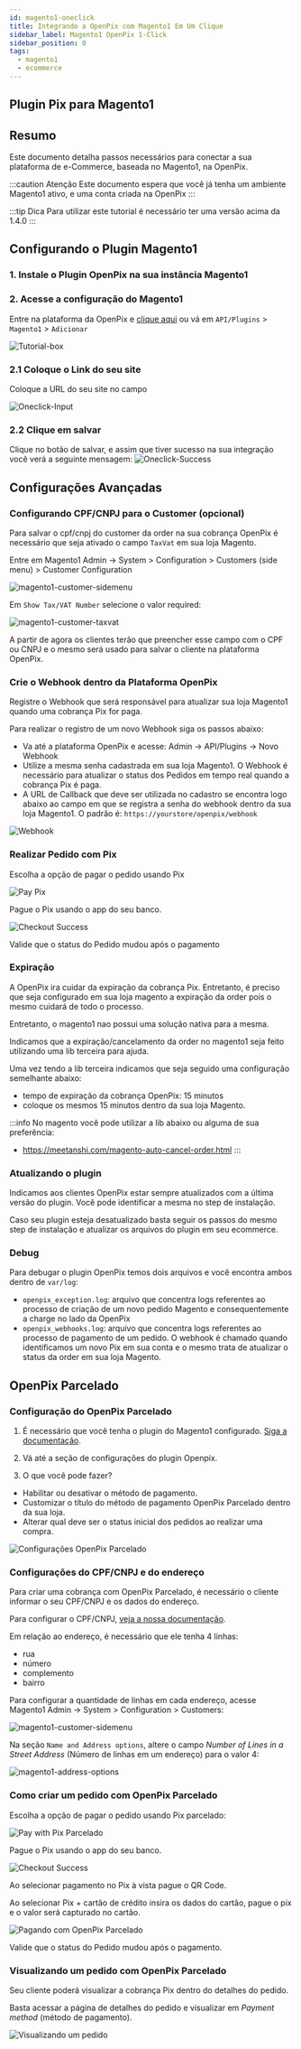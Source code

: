 ```yaml
---
id: magento1-oneclick
title: Integrando a OpenPix com Magento1 Em Um Clique
sidebar_label: Magento1 OpenPix 1-Click
sidebar_position: 0
tags:
  - magento1
  - ecommerce
---
```



## Plugin Pix para Magento1

## Resumo

Este documento detalha passos necessários para conectar a sua plataforma de e-Commerce, baseada no Magento1, na OpenPix.

:::caution Atenção
Este documento espera que você já tenha um ambiente Magento1 ativo, e uma conta criada na OpenPix
:::

:::tip Dica
Para utilizar este tutorial é necessário ter uma versão acima da 1.4.0
:::

## Configurando o Plugin Magento1

### 1. Instale o Plugin OpenPix na sua instância Magento1

<Magento1Download/>

### 2. Acesse a configuração do Magento1

Entre na plataforma da OpenPix e [clique aqui](https://app.woovi.com/home/applications/magento1/add/oneclick) ou vá em `API/Plugins` > `Magento1` > `Adicionar`

![Tutorial-box](./__assets__/magento1-tutorial-box.png)

### 2.1 Coloque o Link do seu site

Coloque a URL do seu site no campo

![Oneclick-Input](./__assets__/magento1-oneclick-input.png)

### 2.2 Clique em salvar

Clique no botão de salvar, e assim que tiver sucesso na sua integração você verá a seguinte mensagem:
![Oneclick-Success](./__assets__/magento1-oneclick-success.png)

## Configurações Avançadas

### Configurando CPF/CNPJ para o Customer (opcional)

Para salvar o cpf/cnpj do customer da order na sua cobrança OpenPix é necessário que seja ativado o campo `TaxVat` em sua loja Magento.

Entre em Magento1 Admin -> System > Configuration > Customers (side menu) > Customer Configuration

![magento1-customer-sidemenu](/img/ecommerce/magento1/magento1-customer-sidemenu.png)

Em `Show Tax/VAT Number` selecione o valor required:

![magento1-customer-taxvat](/img/ecommerce/magento1/magento1-customer-taxvat.png)

A partir de agora os clientes terão que preencher esse campo com o CPF ou CNPJ e o mesmo será usado para salvar o cliente na plataforma OpenPix.

### Crie o Webhook dentro da Plataforma OpenPix

Registre o Webhook que será responsável para atualizar sua loja Magento1 quando uma cobrança Pix for paga.

Para realizar o registro de um novo Webhook siga os passos abaixo:

- Va até a plataforma OpenPix e acesse: Admin -> API/Plugins -> Novo Webhook
- Utilize a mesma senha cadastrada em sua loja Magento1. O Webhook é necessário para atualizar o status dos Pedidos em tempo real quando a cobrança Pix é paga.
- A URL de Callback que deve ser utilizada no cadastro se encontra logo abaixo ao campo em que se registra a senha do webhook dentro da sua loja Magento1. O padrão é: `https://yourstore/openpix/webhook`

![Webhook](/img/ecommerce/magento1/magento1-openpix-webhook.png)

### Realizar Pedido com Pix

Escolha a opção de pagar o pedido usando Pix

![Pay Pix](/img/ecommerce/magento1/magento1-checkout-cart.png)

Pague o Pix usando o app do seu banco.

![Checkout Success](/img/ecommerce/magento1/successPayment.png)

Valide que o status do Pedido mudou após o pagamento

### Expiração

A OpenPix ira cuidar da expiração da cobrança Pix. Entretanto, é preciso que seja configurado em sua loja magento a expiração da order pois o mesmo cuidará de todo o processo.

Entretanto, o magento1 nao possui uma solução nativa para a mesma.

Indicamos que a expiração/cancelamento da order no magento1 seja feito utilizando uma lib terceira para ajuda.

Uma vez tendo a lib terceira indicamos que seja seguido uma configuração semelhante abaixo:

- tempo de expiração da cobrança OpenPix: 15 minutos
- coloque os mesmos 15 minutos dentro da sua loja Magento.

:::info
No magento você pode utilizar a lib abaixo ou alguma de sua preferência:

- <https://meetanshi.com/magento-auto-cancel-order.html>
:::

### Atualizando o plugin

Indicamos aos clientes OpenPix estar sempre atualizados com a última versão do plugin. Você pode identificar a mesma no step de instalação.

Caso seu plugin esteja desatualizado basta seguir os passos do mesmo step de instalação e atualizar os arquivos do plugin em seu ecommerce.

### Debug

Para debugar o plugin OpenPix temos dois arquivos e você encontra ambos dentro de `var/log`:

- `openpix_exception.log`: arquivo que concentra logs referentes ao processo de criação de um novo pedido Magento e consequentemente a charge no lado da OpenPix
- `openpix_webhooks.log`: arquivo que concentra logs referentes ao processo de pagamento de um pedido. O webhook é chamado quando identificamos um novo Pix em sua conta e o mesmo trata de atualizar o status da order em sua loja Magento.

## OpenPix Parcelado

### Configuração do OpenPix Parcelado

1. É necessário que você tenha o plugin do Magento1 configurado. [Siga a documentação](#configurando-o-plugin-magento1).

2. Vá até a seção de configurações do plugin Openpix.

3. O que você pode fazer?
 - Habilitar ou desativar o método de pagamento.
 - Customizar o título do método de pagamento OpenPix Parcelado dentro da sua loja.
 - Alterar qual deve ser o status inicial dos pedidos ao realizar uma compra.

![Configurações OpenPix Parcelado](./__assets__/magento1-parcelado-settings.png)

### Configurações do CPF/CNPJ e do endereço

Para criar uma cobrança com OpenPix Parcelado, é necessário o cliente informar o seu CPF/CNPJ e os dados do endereço.

Para configurar o CPF/CNPJ, [veja a nossa documentação](#configurando-cpfcnpj-para-o-customer-opcional).

Em relação ao endereço, é necessário que ele tenha 4 linhas:
  - rua
  - número
  - complemento
  - bairro

Para configurar a quantidade de linhas em cada endereço, acesse Magento1 Admin -> System > Configuration > Customers:

![magento1-customer-sidemenu](/img/ecommerce/magento1/magento1-customer-sidemenu.png)

Na seção `Name and Address options`, altere o campo _Number of Lines in a Street Address_ (Número de linhas em um endereço) para o valor 4:

![magento1-address-options](/img/ecommerce/magento1/magento1-address-options.png)

### Como criar um pedido com OpenPix Parcelado

Escolha a opção de pagar o pedido usando Pix parcelado:

![Pay with Pix Parcelado](/img/ecommerce/magento1/magento1-pay-with-pix-parcelado.png)

Pague o Pix usando o app do seu banco.

![Checkout Success](/img/ecommerce/magento1/successPaymentPixParcelado.png)

Ao selecionar pagamento no Pix à vista pague o QR Code.

Ao selecionar Pix + cartão de crédito insira os dados do cartão, pague o pix e o valor será capturado no cartão.

![Pagando com OpenPix Parcelado](/img/ecommerce/magento1/openpix-parcelado-paying.png)

Valide que o status do Pedido mudou após o pagamento.

### Visualizando um pedido com OpenPix Parcelado

Seu cliente poderá visualizar a cobrança Pix dentro do detalhes do pedido.

Basta acessar a página de detalhes do pedido e visualizar em _Payment method_ (método de pagamento).

![Visualizando um pedido](/img/ecommerce/magento1/openpix-parcelado-order-view.png)
